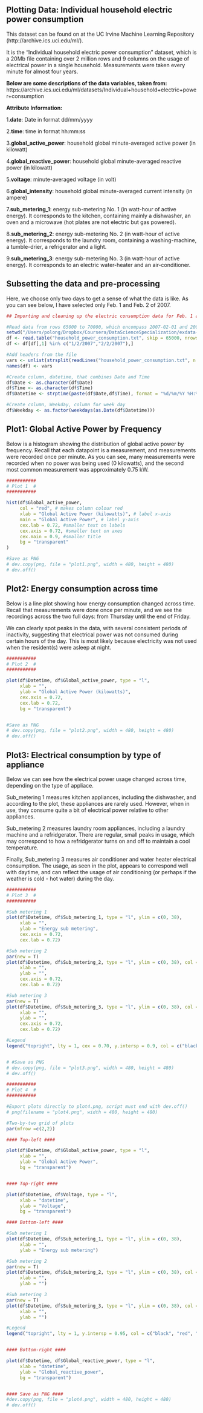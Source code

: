 ## **Plotting Data:** Individual household electric power consumption

This dataset can be found on at the UC Irvine Machine Learning Repository (http://archive.ics.uci.edu/ml/).

It is the "Individual household electric power consumption" dataset, which is a 20Mb file containing over 2 million rows and 9 columns on the usage of electrical power in a single household. Measurements were taken every minute for almost four years.

**Below are some descriptions of the data variables, taken from:**
https://archive.ics.uci.edu/ml/datasets/Individual+household+electric+power+consumption

**Attribute Information:**

1.**date**: Date in format dd/mm/yyyy 

2.**time**: time in format hh:mm:ss 

3.**global_active_power**: household global minute-averaged active power (in kilowatt) 

4.**global_reactive_power**: household global minute-averaged reactive power (in kilowatt) 

5.**voltage**: minute-averaged voltage (in volt) 

6.**global_intensity**: household global minute-averaged current intensity (in ampere) 

7.**sub_metering_1**: energy sub-metering No. 1 (in watt-hour of active energy). It corresponds to the kitchen, containing mainly a dishwasher, an oven and a microwave (hot plates are not electric but gas powered). 

8.**sub_metering_2**: energy sub-metering No. 2 (in watt-hour of active energy). It corresponds to the laundry room, containing a washing-machine, a tumble-drier, a refrigerator and a light. 

9.**sub_metering_3**: energy sub-metering No. 3 (in watt-hour of active energy). It corresponds to an electric water-heater and an air-conditioner.


## Subsetting the data and pre-processing

Here, we choose only two days to get a sense of what the data is like. As you can see below, I have selected only Feb. 1 and Feb. 2 of 2007.
```r
## Importing and cleaning up the electric consumption data for Feb. 1 and Feb. 2, 2007.

#Read data from rows 65000 to 70000, which encompass 2007-02-01 and 2007-02-02, no Headers
setwd("/Users/polong/Dropbox/Coursera/DataScienceSpecialization/exdata-002")
df <- read.table("household_power_consumption.txt", skip = 65000, nrows = 5000, header = FALSE, sep = ";")
df <- df[df[,1] %in% c("1/2/2007","2/2/2007"),]

#Add headers from the file
vars <- unlist(strsplit(readLines("household_power_consumption.txt", n = 1), ";"))
names(df) <- vars

#Create column, datetime, that combines Date and Time
df$Date <- as.character(df$Date)
df$Time <- as.character(df$Time)
df$Datetime <- strptime(paste(df$Date,df$Time), format = "%d/%m/%Y %H:%M:%S")

#Create column, Weekday, column for week day
df$Weekday <- as.factor(weekdays(as.Date(df$Datetime)))
```

## Plot1: Global Active Power by Frequency
Below is a histogram showing the distribution of global active power by frequency. Recall that each datapoint is a measurement, and measurements were recorded once per minute. As you can see, many measurements were recorded when no power was being used (0 kilowatts), and the second most common measurement was approximately 0.75 kW.

```r
###########
# Plot 1  #
###########

hist(df$Global_active_power, 
     col = "red", # makes column colour red
     xlab = "Global Active Power (kilowatts)", # label x-axis
     main = "Global Active Power", # label y-axis
     cex.lab = 0.72, #smaller text on labels
     cex.axis = 0.72, #smaller text on axes
     cex.main = 0.9, #smaller title
     bg = "transparent"
)

#Save as PNG
# dev.copy(png, file = "plot1.png", width = 480, height = 480)
# dev.off()
```

## Plot2: Energy consumption across time
Below is a line plot showing how energy consumption changed across time. Recall that measurements were done once per minute, and we see the recordings across the two full days: from Thursday until the end of Friday.

We can clearly spot peaks in the data, with several consistent periods of inactivity, suggesting that electrical power was not consumed during certain hours of the day. This is most likely because electricity was not used when the resident(s) were asleep at night.

```r
###########
# Plot 2  #
###########

plot(df$Datetime, df$Global_active_power, type = "l",
     xlab = "",
     ylab = "Global Active Power (kilowatts)",
     cex.axis = 0.72,
     cex.lab = 0.72,
     bg = "transparent")


#Save as PNG
# dev.copy(png, file = "plot2.png", width = 480, height = 480)
# dev.off()
```

## Plot3: Electrical consumption by type of appliance

Below we can see how the electrical power usage changed across time, depending on the type of appliace. 

Sub_metering 1 measures kitchen appliances, including the dishwasher, and according to the plot, these appliances are rarely used. However, when in use, they consume quite a bit of electrical power relative to other appliances.

Sub_metering 2 measures laundry room appliances, including a laundry machine and a refridgerator. There are regular, small peaks in usage, which may correspond to how a refridgerator turns on and off to maintain a cool temperature.

Finally, Sub_metering 3 measures air conditioner and water heater electrical consumption. The usage, as seen in the plot, appears to correspond well with daytime, and can reflect the usage of air conditioning (or perhaps if the weather is cold - hot water) during the day.



``` r
###########
# Plot 3  #
###########

#Sub metering 1
plot(df$Datetime, df$Sub_metering_1, type = "l", ylim = c(0, 38),
     xlab = "",
     ylab = "Energy sub metering",
     cex.axis = 0.72,
     cex.lab = 0.72)

#Sub metering 2
par(new = T)
plot(df$Datetime, df$Sub_metering_2, type = "l", ylim = c(0, 38), col = "red",
     xlab = "",
     ylab = "",
     cex.axis = 0.72,
     cex.lab = 0.72)

#Sub metering 3
par(new = T)
plot(df$Datetime, df$Sub_metering_3, type = "l", ylim = c(0, 38), col = "blue",
     xlab = "",
     ylab = "",
     cex.axis = 0.72,
     cex.lab = 0.72)

#Legend
legend("topright", lty = 1, cex = 0.70, y.intersp = 0.9, col = c("black", "red", "blue"), legend = c("Sub_metering_1", "Sub_metering_2", "Sub_metering_3"))


# #Save as PNG
# dev.copy(png, file = "plot3.png", width = 480, height = 480)
# dev.off()
```

```r
###########
# Plot 4  #
###########

#Export plots directly to plot4.png, script must end with dev.off()
# png(filename = "plot4.png", width = 480, height = 480)

#Two-by-two grid of plots
par(mfrow =c(2,2))

#### Top-left ####

plot(df$Datetime, df$Global_active_power, type = "l",
     xlab = "",
     ylab = "Global Active Power",
     bg = "transparent")


#### Top-right ####

plot(df$Datetime, df$Voltage, type = "l",
     xlab = "datetime",
     ylab = "Voltage",
     bg = "transparent")

#### Bottom-left ####

#Sub metering 1
plot(df$Datetime, df$Sub_metering_1, type = "l", ylim = c(0, 38),
     xlab = "",
     ylab = "Energy sub metering")

#Sub metering 2
par(new = T)
plot(df$Datetime, df$Sub_metering_2, type = "l", ylim = c(0, 38), col = "red",
     xlab = "",
     ylab = "")

#Sub metering 3
par(new = T)
plot(df$Datetime, df$Sub_metering_3, type = "l", ylim = c(0, 38), col = "blue",
     xlab = "",
     ylab = "")

#Legend
legend("topright", lty = 1, y.intersp = 0.95, col = c("black", "red", "blue"), bty = "n", legend = c("Sub_metering_1", "Sub_metering_2", "Sub_metering_3"))


#### Bottom-right ####

plot(df$Datetime, df$Global_reactive_power, type = "l",
     xlab = "datetime",
     ylab = "Global_reactive_power",
     bg = "transparent")


#### Save as PNG ####
#dev.copy(png, file = "plot4.png", width = 480, height = 480)
# dev.off()
```

